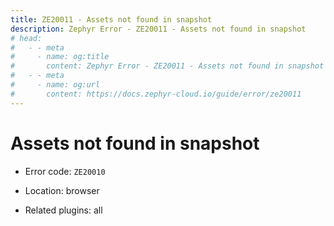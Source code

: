 ```yaml
---
title: ZE20011 - Assets not found in snapshot
description: Zephyr Error - ZE20011 - Assets not found in snapshot
# head: 
#   - - meta
#     - name: og:title
#       content: Zephyr Error - ZE20011 - Assets not found in snapshot
#   - - meta
#     - name: og:url 
#       content: https://docs.zephyr-cloud.io/guide/error/ze20011
---
```

# Assets not found in snapshot 

- Error code: `ZE20010`

- Location: browser

- Related plugins: all

